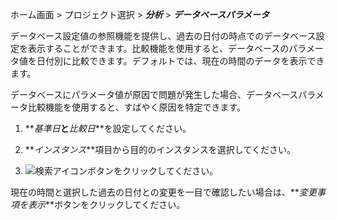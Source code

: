 ホーム画面 > プロジェクト選択 > **_分析_** > **_データベースパラメータ_**

データベース設定値の参照機能を提供し、過去の日付の時点でのデータベース設定を表示することができます。比較機能を使用すると、データベースのパラメータ値を日付別に比較できます。デフォルトでは、現在の時間のデータを表示できます。 

データベースにパラメータ値が原因で問題が発生した場合、データベースパラメータ比較機能を使用すると、すばやく原因を特定できます。

<ProdImg img='db-databaseparameter.png' desc='データベースパラメータ'/>

1.  **_基準日_**と**_比較日_**を設定してください。

2.  **_インスタンス_**項目から目的のインスタンスを選択してください。 

3.  ![検索アイコン](/img/ico-btn-search.png)ボタンをクリックしてください。 

現在の時間と選択した過去の日付との変更を一目で確認したい場合は、**_変更事項を表示_**ボタンをクリックしてください。
